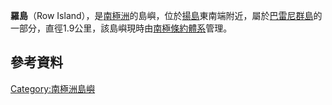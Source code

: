 {{coord|66|31|S|162|38|E|display=title}}

'''羅島'''（Row Island），是[[南極洲|南極洲]]的島嶼，位於[[揚島_(南極洲)|揚島]]東南端附近，屬於[[巴雷尼群島|巴雷尼群島]]的一部分，直徑1.9公里，該島嶼現時由[[南極條約體系|南極條約體系]]管理。

==參考資料==
{{usgs-gazetteer}}

{{Antarctica-geo-stub}}
[[Category:南極洲島嶼|Category:南極洲島嶼]]